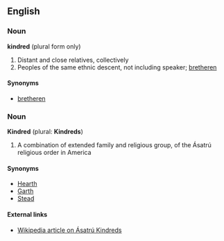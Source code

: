 ==English==
===Noun===
'''kindred''' (plural form only)

#Distant and close relatives, collectively
#Peoples of the same ethnic descent, not including speaker; [[bretheren]]

====Synonyms====
*[[bretheren]]

===Noun===
'''Kindred''' (plural: '''Kindreds''')

#A combination of extended family and religious group, of the Ásatrú religious order in America

====Synonyms====
*[[Hearth]]
*[[Garth]]
*[[Stead]]

====External links====
*[[w:Kindred|Wikipedia article on Ásatrú Kindreds]]
